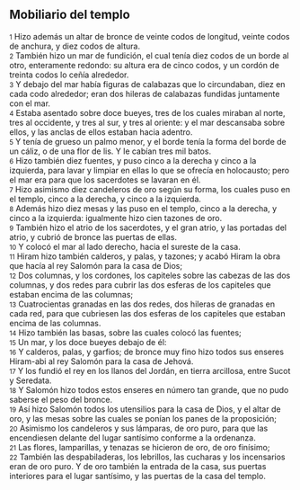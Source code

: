 == Mobiliario del templo  ==

{{anchor|1}} <small>1</small> Hizo además un altar de bronce de veinte codos   de longitud, veinte codos de anchura, y diez codos de altura.<br>
{{anchor|2}} <small>2</small> También hizo un mar de fundición, el cual tenía diez codos   de un borde al otro, enteramente redondo: su altura era de cinco codos, y un cordón de treinta codos lo ceñía alrededor.<br>
{{anchor|3}} <small>3</small> Y debajo del mar había figuras de calabazas que lo circundaban, diez en cada codo    alrededor; eran dos hileras de calabazas fundidas juntamente con el mar.<br>
{{anchor|4}} <small>4</small> Estaba asentado sobre doce bueyes, tres de los cuales miraban al norte, tres al occidente, y tres al sur, y tres al oriente: y el mar descansaba sobre ellos, y las anclas de ellos estaban hacia adentro.<br>
{{anchor|5}} <small>5</small> Y tenía de grueso un palmo menor,  y el borde tenía la forma del borde de un cáliz, o de una flor de lis. Y le cabían tres mil batos.<br>
{{anchor|6}} <small>6</small> Hizo también diez fuentes, y puso cinco a la derecha y cinco a la izquierda, para lavar y limpiar en ellas lo que se ofrecía en holocausto; pero el mar era para que los sacerdotes se lavaran en él.<br>
{{anchor|7}} <small>7</small> Hizo asimismo diez candeleros de oro según su forma, los cuales puso en el templo, cinco a la derecha, y cinco a la izquierda.<br>
{{anchor|8}} <small>8</small> Además hizo diez mesas y las puso en el templo, cinco a la derecha, y cinco a la izquierda: igualmente hizo cien tazones de oro.<br>
{{anchor|9}} <small>9</small> También hizo el atrio de los sacerdotes, y el gran atrio, y las portadas del atrio, y cubrió de bronce las puertas de ellas.<br>
{{anchor|10}} <small>10</small> Y colocó el mar al lado derecho, hacia el sureste de la casa.<br>
{{anchor|11}} <small>11</small> Hiram hizo también calderos, y palas, y tazones; y acabó Hiram la obra que hacía al rey Salomón para la casa de Dios;<br>
{{anchor|12}} <small>12</small> Dos columnas, y los cordones, los capiteles sobre las cabezas de las dos columnas, y dos redes para cubrir las dos esferas de los capiteles que estaban encima de las columnas;<br>
{{anchor|13}} <small>13</small> Cuatrocientas granadas en las dos redes, dos hileras de granadas en cada red, para que cubriesen las dos esferas de los capiteles que estaban encima de las columnas.<br>
{{anchor|14}} <small>14</small> Hizo también las basas, sobre las cuales colocó las fuentes;<br>
{{anchor|15}} <small>15</small> Un mar, y los doce bueyes debajo de él:<br>
{{anchor|16}} <small>16</small>  Y calderos, palas, y garfios; de bronce muy fino hizo todos sus enseres Hiram-abi al rey Salomón para la casa de Jehová.<br>
{{anchor|17}} <small>17</small> Y los fundió el rey en los llanos del Jordán, en tierra arcillosa, entre Sucot y Seredata.<br>
{{anchor|18}} <small>18</small> Y Salomón hizo todos estos enseres en número tan grande, que no pudo saberse el peso del bronce.<br>
{{anchor|19}} <small>19</small> Así hizo Salomón todos los utensilios para la casa de Dios, y el altar de oro, y las mesas sobre las cuales se ponían los panes de la proposición;<br>
{{anchor|20}} <small>20</small> Asimismo los candeleros y sus lámparas, de oro puro, para que las encendiesen delante del lugar santísimo conforme a la ordenanza.<br>
{{anchor|21}} <small>21</small> Las flores, lamparillas, y tenazas se hicieron de oro, de oro finísimo;<br>
{{anchor|22}} <small>22</small> También las despabiladeras, los lebrillos, las cucharas y los incensarios eran de oro puro. Y de oro también la entrada de la casa, sus puertas interiores para el lugar santísimo, y las puertas de la casa del templo.<br>

